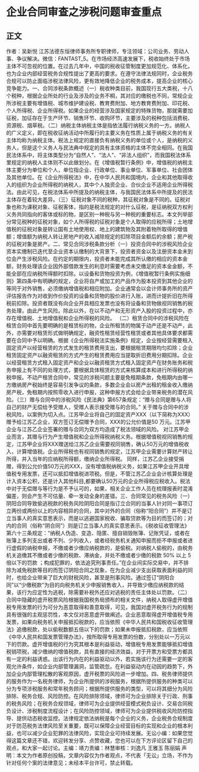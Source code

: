 # 企业合同审查之涉税问题审查重点
## 正文
作者：吴新悦 江苏法德东恒律师事务所专职律师，专注领域：公司业务、劳动人事、争议解决。微信：FANTAST_5。在市场经济高速发展下，税收始终处于市场主体不可忽视的位置。在过去几年中，中国的税收征管制度更加规范化、体系化，也为企业内部经营税务合规性提出了更高的要求。在遵守法律法规同时，企业税务合规可以防止面临涉税法律风险，更有效地降低企业的税务成本，提高企业的核心竞争能力。一、合同涉税条款概述（一）税收种类目前，我国现行五大类税，十八个税种，根据企业所处的行业及涉及的业务不桐，其对应的缴税也不同，常规企业所涉税主要有增值税、城市维护建设税、教育费附加、地方教育费附加、印花税、个人所得税、企业所得税。如果企业的经营涉及国家规定的特殊货物，那就需要加征税，加征存在于生产环节、销售环节、收购环节，主要涉及的税种包括消费税、资源税、烟草税。（二）纳税主体纳税主体是指依法履行纳税义务的一方。纳税人的广义定义，即在税收征纳活动中所履行的主要义务在性质上属于纳税义务的有关主体均称为纳税主体。税法上规定的直接负有纳税义务的单位或个人，是纳税的义务人，但是这个义务人与民法典中规定的具有主体资格的主体不完全相同。在我国民法体系中，将主体类型分为“自然人”、“法人”、“非法人组织”，而我国税法体系里规定的纳税人主体则不以此做划分。在《增值税暂行条例》中，增值税的纳税主体主要分为单位和个人，单位指企业、行政单位、事业单位、军事单位、社会团体及其他单位。在《企业所得税法》中，在中华人民共和国境内，企业和其他取得收入的组织为企业所得税的纳税人，其中个人独资企业、合伙企业不适用企业所得税法。由此可见，在税法体系中所提及的纳税主体，与我国民法体系中所提及的民法主体存在着较大差异。（三）征税对象不同的税种，其征税对象是不同的。征税对象也称为课税对象、征税客体，指的是税法规定的对什么征税，是征纳税双方权利义务共同指向的客体或标的物，是区别一种税与另一种税的重要标志。本文列举部分常见税种的征税对象，如个人所得税的征税对象是个人取得的应税所得；土地增值税的征税对象是转让国有土地使用权、地上的建筑物及其附着物所取得的增值额；增值额为纳税人转让房地产的收入减除规定的扣除项目金额后的余额；房产税的征税对象是房产。二、常见合同涉税条款分析（一）投资合同中的涉税风险企业资本实缴制已迭代至企业资本认缴制的大背景下，投资者资金以及注册资本金未到位会产生涉税风险。在约定的期限内，投资者未能完成其所认缴的相应的资本金额，财务处理该企业因外部借款发生的利息时需要考虑未交缴足的资本金金额，不能全部在应纳税所得额时扣除。以设备和货物投资为例，《增值税暂行条例实施细则》第四条中有明确的规定，企业将自产或加工的产品作为股本投资到其他企业的等同于对外销售，必须缴纳增值税和相应附加。企业通常会以会计师事务所的资产评估报告作为对收到作价投资的设备和货物的股价进行入账，进而计提折旧在所得税前扣除。投资者既没有向企业开具相应发票也没有将设备和货物做视同销售的税务处理，由此产生风险。除此以外，在以不动产和无形资产入股的投资过程中，亦存在增值税、土地增值税和企业所得税的风险。 （二）租赁合同中的涉税风险在租赁合同中首先要明确的是租赁标的物，企业所租赁的物属于动产还是不动产，此外，亦需要对租赁形式做明确规定，融资性租赁经营性租赁或者其他具体要求都需要在合同中予以明确。根据《企业所得税法实施条例》规定，企业按经营需要租入固定资产以经营租赁的方式发生的租赁费用支出，要根据租赁期限均匀扣除；企业租赁固定资产以融资租赁的方式产生的租赁费用应当提取折旧费用分期扣除。企业以经营租赁方式租入固定资产和企业以融资租赁方式租入固定资产在财务账务和税务申报上有不同的处理方式，要根据具体租赁的方式来核算成本和进行所得税的纳税申报。不动产租赁合同中，常见的涉税问题主要是免租期条款，免租期内由哪一方缴纳房产税始终是容易引发争议的条款，多数企业会以房产出租的租金收入缴纳房产税，免租期内按照零收入进行申报，这种申报方式会给企业带来税务的潜在风险。（三）赠与合同中的涉税风险《民法典》第657条规定：“赠与合同是赠与人将自己的财产无偿给予受赠人，受赠人表示接受赠与的合同。” 关于赠与合同中的涉税风险，以案例为切入点。江苏甲企业将自己的固定资产XXX（以下简称为XXX）赠予给江苏乙企业，双方签订无偿赠予合同，XXX的公允价值是50 万元。江苏甲企业与江苏乙企业签署的赠与合同为双方均造成了税法领域的风险。 对江苏甲企业而言，其赠与行为产生增值税和企业所得税纳税义务。根据增值税视同销售的规定，江苏甲企业将XXX赠送给江苏乙企业需要视同销售，确认50万元的增值税收入，计算增值税。企业所得税也有视同销售的规定，江苏甲企业需要计算财产转让所得，并入当年的应纳税所得额，缴纳企业所得税。 同样，江苏乙企业接受捐赠，得到公允价值50万元的XXX，没有增值税纳税义务，如果江苏甲企业开具增值税专用发票，还可以抵扣增值税进项税。但是，不管江苏乙企业会计核算处理是计入资本公积，还是计入其他科目,都要确认50万元的企业所得税应税收入。税法中对于无偿赠与等行为是不予认可的，如果，相关企业工作人员在梳理报表时混淆偏差，则会产生不可估量、牵一发动全身的差错。三、合同常见的税务风险（一）阴阳合同导致偷逃税款的税务风险阴阳合同是指订立合同的当事人针对同一事项订立两份或两份以上的内容相异的合同，其中对外的合同（俗称“阳合同”）并不是订立当事人的真实意思表示，而是以逃避国家税收、骗取贷款等为目的而签订的；对内的合同（俗称“阴合同”）则是订立当事人的真实意思表示。《税收征收管理法》第六十三条规定：“纳税人伪造、变造、隐匿、擅自销毁账簿、记账凭证，或者在账簿上多列支出或者不列、少列收入，或者经税务机关通知申报而拒不申报或者进行虚假的纳税申报，不缴或者少缴应纳税款的，是偷税。对纳税人偷税的，由税务机关追缴其不缴或者少缴的税款、滞纳金，并处不缴或者少缴的税款 50% 以上 5 倍以下的罚款 ；构成犯罪的，依法追究刑事责任。”在企业间实际交易中，并不排除为减免税款等目的而签订阴阳合同之现象，在为企业减少支出获取表面利益的同时，也给企业带来了巨大的财税风险，甚至是刑事风险。通过签订“阴阳合同”以“少缴税款”为目的向税务机关少申报销售收入，并导致少缴应纳税款的结果，该行为应定性为逃税，除需要补税外还应对逃税的责任主体处以罚款。（二）合同中隐藏的虚开税票风险根据我国税务局颁布的相关文件，纳税人取得虚开增值税专用发票的行为可分为恶意取得和善意取得，可见，我国对虚开税务行为的规制具有很强的主观惩罚性，本文仅对恶意虚开做阐述。企业恶意取得虚开增值税专用发票，如果向税务机关申报抵扣税款的，应当依照《中华人民共和国税收征收管理法》追缴税款，处以偷税数额五倍以下的罚款；如果未申报抵扣税款，应当依照《中华人民共和国发票管理办法》，按所取得专用发票的份数，分别处以一万元以下的罚款。虚开增值税的行为究其根本是利益驱动，增值税专用发票能够抵扣增值税销项税，减少缴纳的增值税款，具有直接的经济效益，对于开票方和受票方都具有一定的利益诱惑。出该行为内在的利益驱动以外，若实施该行为还需要一定的客观允许条件，如企业内部管理漏洞，监管疏忽。在利益驱动内在动因的趋势下，外加企业内部管理松散的客观原因，虚开税票的风险进一步增加。四、税务律师提供的服务作为一名税务律师，为企业所提供的涉税服务，根据所提供服务的种类可以分为专项涉税服务和常年税务顾问；根据所提供服务的类型，可以将其细分为风险排除、税务合规、风险防控。在风险排除领域，律师可为企业排除关于行政、刑事的税务风险；在税务合规领域，律师可为企业提供经营模式税负设计、交易合同税负设计、涉税制度流程设计；在风险防控领域，律师可为企业提供税收风险防控指导、提供动态税收监控。法律规定依法纳税是每个企业的义务，企业税务合规制度对于防范税务法律风险至关重要，既可以保障企业经营目标的实现和企业的根本利益，也可以减少企业犯罪的法律风险，实现企业可持续发展。无讼小编：如果您觉得这篇文章还不错，欢迎转发分享、点赞收藏，您也可以在下方评论区留下自己的观点，和大家一起讨论。主编：靖力责编：林慧审核：刘逸凡 王雅玉 陈丽娟 声明：本文为作者原创投稿，文章内容仅为作者观点，不代表「无讼」立场，不作为针对任何个案的法律意见；未经本平台许可，禁止转载。